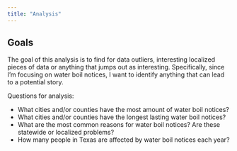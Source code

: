 ```yaml
---
title: "Analysis"
---
```


## Goals 

The goal of this analysis is to find for data outliers, interesting localized pieces of data or anything that jumps out as interesting. Specifically, since I'm focusing on water boil notices, I want to identify anything that can lead to a potential story. 

Questions for analysis: 

- What cities and/or counties have the most amount of water boil notices? 
- What cities and/or counties have the longest lasting water boil notices? 
- What are the most common reasons for water boil notices? Are these statewide or localized problems? 
- How many people in Texas are affected by water boil notices each year? 


